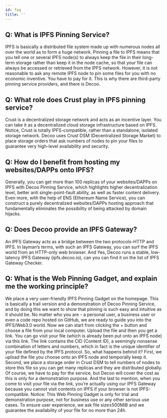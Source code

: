 ```yaml
---
id: faq
title: ''
---
```


## Q: What is IPFS Pinning Service?
IPFS is basically a distributed file system made up with numerous nodes all over the world as to form a huge network. Pinning a file to IPFS means that you tell one or several IPFS node(s) to always keep the file in their long-term storage rather than keep it in the node cache, so that your file can always be accessed or retrieved from the IPFS network.
However, it is not reasonable to ask any remote IPFS node to pin some files for you with no economic inventive. You have to pay for it. This is why there are third-party pinning service providers, and there is Decoo.

## Q: What role does Crust play in IPFS pinning service?
Crust is a decentralized storage network and acts as an incentive layer. You can take it as a decentralized cloud storage infrastructure based on IPFS. Notice, Crust is totally IPFS-compatible, rather than a standalone, isolated storage network. Decoo uses Crust DSM (Decentralized Storage Market) to place storage orders that ask numbers of nodes to pin your files to guarantee very high-level availability and security.

## Q: How do I benefit from hosting my websites/DAPPs onto IPFS?
Generally, you can get more than 100 replicas of your websites/DAPPs on IPFS with Decoo Pinning Service, which highlights higher decentralization level, better anti single-point-fault ability, as well as faster content delivery.
Even more, with the help of ENS (Ethereum Name Service), you can construct a purely decentralized websites/DAPPs hosting approach that fundamentally eliminates the possibility of being attacked by domain hijacks.

## Q: Does Decoo provide an IPFS Gateway?
An IPFS Gateway acts as a bridge between the two protocols-HTTP and IPFS. In layman’s terms, with such an IPFS Gateway, you can surf the IPFS world from an HTTP-only web browser. And Yes, Decoo runs a stable, low-latency IPFS Gateway (ipfs.decoo.io), can you can find it on the list of IPFS Gateway Checker.

## Q: What is the Web Pinning Gadget, and explain me the working principle?
We place a very user-friendly IPFS Pinning Gadget on the homepage. This is basically a trail version and a demonstration of Decoo Pinning Service, and by doing this we want to show that pinning is such easy and intuitive as it should be. No matter who you are - a personal user, a business user or even a code repo hosted on GitHub, we are ready to guide you into the IPFS/Web3.0 world.
Now we can start from clicking the + button and choose a file from your local computer. Upload the file and then you get a link. You can go visit your file (which is already been put onto an IPFS node) via this link. The link contains the CID (Content ID), a seemingly nonsense combination of letters and numbers, which in fact is the unique identifier of your file defined by the IPFS protocol.
So, what happens behind it? First, we upload the file you choose onto an IPFS node and temporally keep it. Second, we place a storage order in Crust DSM to tell numbers of nodes to store this file so you can get many replicas and they are distributed globally. Of course, we have to pay for the service, but Decoo will cover the cost as this is only for a demonstration purpose. And the last to mention, when you come to visit your file via the link, you’re actually using our IPFS Gateway because you cannot visit contents on IPFS if your browser is not IPFS-compatible.
Notice: This Web Pinning Gadget is only for trial and demonstration purpose, not for business use or any other serious use cases. To ensure user experience, we ask file size≤500MiB and we guarantee the availability of your file for no more than 24h.